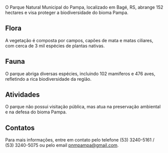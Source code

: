 O Parque Natural Municipal do Pampa, localizado em Bagé, RS, abrange 152 hectares e visa proteger a biodiversidade do bioma Pampa.

## Flora

A vegetação é composta por campos, capões de mata e matas ciliares, com cerca de 3 mil espécies de plantas nativas.

## Fauna

O parque abriga diversas espécies, incluindo 102 mamíferos e 476 aves, refletindo a rica biodiversidade da região.

## Atividades

O parque não possui visitação pública, mas atua na preservação ambiental e na defesa do bioma Pampa.

## Contatos

Para mais informações, entre em contato pelo telefone (53) 3240-5161 / (53) 3240-5075 ou pelo email pnmpampa@gmail.com.